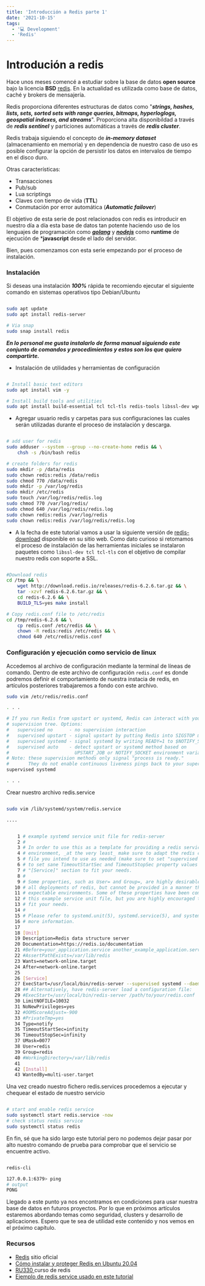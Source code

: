 ```yaml
---
title: 'Introducción a Redis parte 1'
date: '2021-10-15'
tags:
  - '💻 Development'
  - 'Redis'
---
```



# Introdución a redis

Hace unos meses comencé a estudiar sobre la base de datos **open source** bajo la licencia **BSD** [redis](https://redis.io/). En la actualidad es utilizada como base de datos, caché y brokers de mensajería.

Redis proporciona diferentes estructuras de datos como "***strings, hashes, lists, sets, sorted sets with range queries, bitmaps, hyperloglogs, geospatial indexes, and streams***". Proporciona alta disponibildad a través de ***redis sentinel*** y particiones automáticas a través de ***redis cluster***.

Redis trabaja siguiendo el concepto de ***in-memory dataset*** (almacenamiento en memoria) y en dependencia de nuestro caso de uso es posible configurar la opción de persistir los datos en intervalos de tiempo en el disco duro.

Otras características:

- Transacciones
- Pub/sub
- Lua scriptings
- Claves con tiempo de vida (**TTL**)
- Conmutación por error automática (***Automatic failover***)

El objetivo de esta serie de post relacionados con redis es introducir en nuestro día a día esta base de datos tan potente haciendo uso de los lenguajes de programación como [***golang***](https://github.com/golang/go) y [***nodejs***](https://github.com/nodejs/node) como **runtime** de ejecución de ***javascript** desde el lado del servidor.


Bien, pues comenzamos con esta serie empezando por el proceso de instalación.


### Instalación


Si deseas una instalación ***100%*** rápida te recomiendo ejecutar el siguiente comando en sistemas operativos tipo Debian/Ubuntu

```bash

sudo apt update
sudo apt install redis-server

# Via snap
sudo snap install redis
```

***En lo personal me gusta instalarlo de forma manual siguiendo este conjunto de  comandos y procedimientos y estos son los que quiero compartirte.***

- Instalación de utilidades y herramientas de configuración

```bash

# Install basic text editors
sudo apt install vim -y

# Install build tools and utilities
sudo apt install build-essential tcl tcl-tls redis-tools libssl-dev wget curl make cmake -y
```



- Agregar usuario redis y carpetas para sus configuraciones las cuales serán utilizadas durante el proceso de instalación y descarga.

```bash

# add user for redis
sudo adduser --system --group --no-create-home redis && \
    chsh -s /bin/bash redis

# create folders for redis
sudo mkdir -p /data/redis
sudo chown redis:redis /data/redis
sudo chmod 770 /data/redis
sudo mkdir -p /var/log/redis
sudo mkdir /etc/redis
sudo touch /var/log/redis/redis.log
sudo chmod 770 /var/log/redis/
sudo chmod 640 /var/log/redis/redis.log
sudo chown redis:redis /var/log/redis
sudo chown redis:redis /var/log/redis/redis.log

```

- A la fecha de este tutorial vamos a usar la siguiente versión de [redis-download](https://redis.io/download) disponible en su sitio web. Como dato curioso si retomamos el proceso de instalación de las herramientas iniciales se instalaron paquetes como `libssl-dev tcl tcl-tls` con el objetivo de compilar nuestro redis con soporte a SSL.


```bash

#Download redis
cd /tmp && \
    wget http://download.redis.io/releases/redis-6.2.6.tar.gz && \
    tar -xzvf redis-6.2.6.tar.gz && \
    cd redis-6.2.6 && \
    BUILD_TLS=yes make install

# Copy redis.conf file to /etc/redis
cd /tmp/redis-6.2.6 && \
    cp redis.conf /etc/redis && \
    chown -R redis:redis /etc/redis && \
    chmod 640 /etc/redis/redis.conf
```

### Configuración y ejecución como servicio de linux


Accedemos al archivo de configuración mediante la terminal de líneas de comando. Dentro de este archivo de configuración `redis.conf` es donde podremos definir el comportamiento de nuestra instacia de redis, en artículos posteriores trabajaremos a fondo con este archivo.

```bash
sudo vim /etc/redis/redis.conf

. . .

# If you run Redis from upstart or systemd, Redis can interact with your
# supervision tree. Options:
#   supervised no      - no supervision interaction
#   supervised upstart - signal upstart by putting Redis into SIGSTOP mode
#   supervised systemd - signal systemd by writing READY=1 to $NOTIFY_SOCKET
#   supervised auto    - detect upstart or systemd method based on
#                        UPSTART_JOB or NOTIFY_SOCKET environment variables
# Note: these supervision methods only signal "process is ready."
#       They do not enable continuous liveness pings back to your supervisor.
supervised systemd

. . .

```

Crear nuestro archivo redis.service


```bash

sudo vim /lib/systemd/system/redis.service

....


    1 # example systemd service unit file for redis-server
    2 #
    3 # In order to use this as a template for providing a redis service in your
    4 # environment, _at the very least_ make sure to adapt the redis configuration
    5 # file you intend to use as needed (make sure to set "supervised systemd"), and
    6 # to set sane TimeoutStartSec and TimeoutStopSec property values in the unit's
    7 # "[Service]" section to fit your needs.
    8 #
    9 # Some properties, such as User= and Group=, are highly desirable for virtually
   10 # all deployments of redis, but cannot be provided in a manner that fits all
   11 # expectable environments. Some of these properties have been commented out in
   12 # this example service unit file, but you are highly encouraged to set them to
   13 # fit your needs.
   14 #
   15 # Please refer to systemd.unit(5), systemd.service(5), and systemd.exec(5) for
   16 # more information.
   17 
   18 [Unit]
   19 Description=Redis data structure server
   20 Documentation=https://redis.io/documentation
   21 #Before=your_application.service another_example_application.service
   22 #AssertPathExists=/var/lib/redis
   23 Wants=network-online.target
   24 After=network-online.target
   25 
   26 [Service]
   27 ExecStart=/usr/local/bin/redis-server --supervised systemd --daemonize no
   28 ## Alternatively, have redis-server load a configuration file:
   29 #ExecStart=/usr/local/bin/redis-server /path/to/your/redis.conf
   30 LimitNOFILE=10032
   31 NoNewPrivileges=yes
   32 #OOMScoreAdjust=-900
   33 #PrivateTmp=yes
   34 Type=notify
   35 TimeoutStartSec=infinity
   36 TimeoutStopSec=infinity
   37 UMask=0077
   38 User=redis
   39 Group=redis
   40 #WorkingDirectory=/var/lib/redis
   41 
   42 [Install]
   43 WantedBy=multi-user.target


```

Una vez creado nuestro fichero redis.services procedemos a ejecutar y chequear el estado de nuestro servicio


```bash

# start and enable redis service
sudo systemctl start redis.service -now
# check status redis service
sudo systemctl status redis
```

En fin, sé que ha sido largo este tutorial pero no podemos dejar pasar por alto nuestro comando de prueba para comprobar que el servicio se encuentre activo.

```bash

redis-cli

127.0.0.1:6379> ping
# output
PONG
```

Llegado a este punto ya nos encontramos en condiciones para usar nuestra base de datos en futuros proyectos. Por lo que en próximos artículos estaremos abordando temas como seguridad, clusters y desarrollo de aplicaciones. Espero que te sea de utilidad este contenido y nos vemos en el próximo capítulo.


### Recursos

- [Redis](https://redis.io/) sitio oficial
- [Cómo instalar y proteger Redis en Ubuntu 20.04](https://www.digitalocean.com/community/tutorials/how-to-install-and-secure-redis-on-ubuntu-20-04-es)
- [ RU330 ](https://github.com/kenriortega/ru330) curso de redis
- [Ejemplo de redis service usado en este tutorial](https://fossies.org/linux/redis/utils/systemd-redis_server.service)
